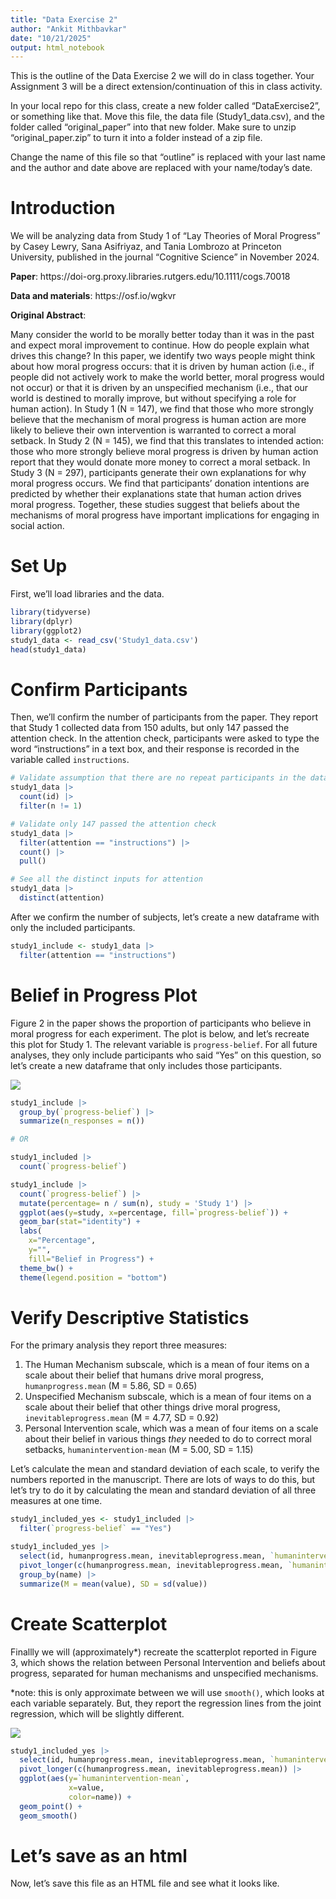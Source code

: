 ```yaml
---
title: "Data Exercise 2"
author: "Ankit Mithbavkar"
date: "10/21/2025"
output: html_notebook
---
```


This is the outline of the Data Exercise 2 we will do in class together. Your Assignment 3 will be a direct extension/continuation of this in class activity. 

In your local repo for this class, create a new folder called "DataExercise2", or something like that. Move this file, the data file (Study1_data.csv), and the folder called "original_paper" into that new folder. Make sure to unzip "original_paper.zip" to turn     it into a folder instead of a zip file. 

Change the name of this file so that "outline" is replaced with your last name and the author and date above are replaced with your name/today's date. 

# Introduction

We will be analyzing data from Study 1 of "Lay Theories of Moral Progress" by Casey Lewry, Sana Asifriyaz, and Tania Lombrozo at Princeton University, published in the journal "Cognitive Science" in November 2024. 

**Paper**: https://doi-org.proxy.libraries.rutgers.edu/10.1111/cogs.70018

**Data and materials**: https://osf.io/wgkvr

**Original Abstract**:

Many consider the world to be morally better today than it was in the past and expect moral improvement to continue. How do people explain what drives this change? In this paper, we identify two ways people might think about how moral progress occurs: that it is driven by human action (i.e., if people did not actively work to make the world better, moral progress would not occur) or that it is driven by an unspecified mechanism (i.e., that our world is destined to morally improve, but without specifying a role for human action). In Study 1 (N = 147), we find that those who more strongly believe that the mechanism of moral progress is human action are more likely to believe their own intervention is warranted to correct a moral setback. In Study 2 (N = 145), we find that this translates to intended action: those who more strongly believe moral progress is driven by human action report that they would donate more money to correct a moral setback. In Study 3 (N = 297), participants generate their own explanations for why moral progress occurs. We find that participants’ donation intentions are predicted by whether their explanations state that human action drives moral progress. Together, these studies suggest that beliefs about the mechanisms of moral progress have important implications for engaging in social action.

# Set Up

First, we'll load libraries and the data. 

```r
library(tidyverse)
library(dplyr)
library(ggplot2)
study1_data <- read_csv('Study1_data.csv')
head(study1_data)
```


# Confirm Participants

Then, we'll confirm the number of participants from the paper. They report that Study 1 collected data from 150 adults, but only 147 passed the attention check. In the attention check, participants were asked to type the word “instructions” in a text box, and their response is recorded in the variable called `instructions`.

```r
# Validate assumption that there are no repeat participants in the dataset
study1_data |>
  count(id) |>
  filter(n != 1)

# Validate only 147 passed the attention check
study1_data |>
  filter(attention == "instructions") |>
  count() |>
  pull()

# See all the distinct inputs for attention
study1_data |>
  distinct(attention)
```


After we confirm the number of subjects, let's create a new dataframe with only the included participants. 

```r
study1_include <- study1_data |> 
  filter(attention == "instructions")
```


# Belief in Progress Plot

Figure 2 in the paper shows the proportion of participants who believe in moral progress for each experiment. The plot is below, and let's recreate this plot for Study 1. The relevant variable is `progress-belief`. For all future analyses, they only include participants who said "Yes" on this question, so let's create a new dataframe that only includes those participants. 

![](original_paper/figure2.png)


```r
study1_include |>
  group_by(`progress-belief`) |>
  summarize(n_responses = n())

# OR

study1_included |>
  count(`progress-belief`)
```
```r
study1_include |>
  count(`progress-belief`) |>
  mutate(percentage= n / sum(n), study = 'Study 1') |>
  ggplot(aes(y=study, x=percentage, fill=`progress-belief`)) +
  geom_bar(stat="identity") +
  labs(
    x="Percentage", 
    y="", 
    fill="Belief in Progress") +
  theme_bw() +
  theme(legend.position = "bottom")
```


# Verify Descriptive Statistics

For the primary analysis they report three measures: 

1. The Human Mechanism subscale, which is a mean of four items on a scale about their belief that humans drive moral progress, `humanprogress.mean` (M = 5.86, SD = 0.65)
2. Unspecified Mechanism subscale, which is a mean of four items on a scale about their belief that other things drive moral progress, `inevitableprogress.mean` (M = 4.77, SD = 0.92)
3. Personal Intervention scale, which was a mean of four items on a scale about their belief in various things *they* needed to do to correct moral setbacks, `humanintervention-mean` (M = 5.00, SD = 1.15)

Let's calculate the mean and standard deviation of each scale, to verify the numbers reported in the manuscript. There are lots of ways to do this, but let's try to do it by calculating the mean and standard deviation of all three measures at one time. 
```r
study1_included_yes <- study1_included |>
  filter(`progress-belief` == "Yes")
```

```r
study1_included_yes |>
  select(id, humanprogress.mean, inevitableprogress.mean, `humanintervention-mean`) |>
  pivot_longer(c(humanprogress.mean, inevitableprogress.mean, `humanintervention-mean`)) |>
  group_by(name) |>
  summarize(M = mean(value), SD = sd(value))
```


# Create Scatterplot

Finallly we will (approximately*) recreate the scatterplot reported in Figure 3, which shows the relation between Personal Intervention and beliefs about progress, separated for human mechanisms and unspecified mechanisms. 

*note: this is only approximate between we will use `smooth()`, which looks at each variable separately. But, they report the regression lines from the joint regression, which will be slightly different. 

![](original_paper/figure3.png)

```r
study1_included_yes |>
  select(id, humanprogress.mean, inevitableprogress.mean, `humanintervention-mean`) |>
  pivot_longer(c(humanprogress.mean, inevitableprogress.mean)) |>
  ggplot(aes(y=`humanintervention-mean`,
             x=value,
             color=name)) +
  geom_point() +
  geom_smooth()
```

# Let's save as an html

Now, let's save this file as an HTML file and see what it looks like. 



